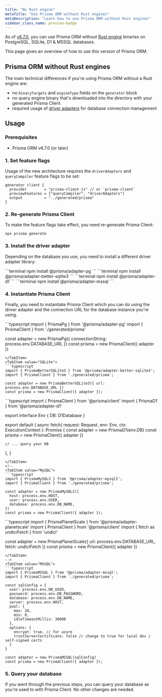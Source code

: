 ```yaml
---
title: "No Rust engine"
metaTitle: "Use Prisma ORM without Rust engines"
metaDescription: "Learn how to use Prisma ORM without Rust engines"
sidebar_class_name: preview-badge
---
```


As of [v6.7.0](https://pris.ly/release/6.7.0), you can use Prisma ORM without [Rust engine](/orm/more/under-the-hood/engines) binaries on PostgreSQL, SQLite, D1 & MSSQL databases.

This page gives an overview of how to use this version of Prisma ORM.

## Prisma ORM without Rust engines

The main technical differences if you're using Prisma ORM without a Rust engine are:

- no `binaryTargets` and `engineType` fields on the `generator` block
- no query engine binary that's downloaded into the directory with your generated Prisma Client
- required usage of [driver adapters](/orm/overview/databases/database-drivers#driver-adapters) for database connection management

## Usage

### Prerequisites

- Prisma ORM v6.7.0 (or later)

### 1. Set feature flags

Usage of the new architecture requires the `driverAdapters` and `queryCompiler` feature flags to be set:

```prisma file=schema.prisma
generator client {
  provider        = "prisma-client-js" // or `prisma-client`
  previewFeatures = ["queryCompiler", "driverAdapters"]
  output          = "../generated/prisma"
}
```

### 2. Re-generate Prisma Client

To make the feature flags take effect, you need re-generate Prisma Client:

```terminal
npx prisma generate
```

### 3. Install the driver adapter

Depending on the database you use, you need to install a different driver adapter library:

<TabbedContent code>
<TabItem value="PostgreSQL">
```terminal
npm install @prisma/adapter-pg
```
</TabItem>
<TabItem value="SQLite">
```terminal
npm install @prisma/adapter-better-sqlite3
```
</TabItem>
<TabItem value="D1">
```terminal
npm install @prisma/adapter-d1
```
</TabItem>
<!-- <TabItem value="MySQL">
```terminal
npm install @prisma/adapter-mysql2
```
</TabItem>
<TabItem value="PlanetScale">
```terminal
npm install @prisma/adapter-planetscale
```
</TabItem>  -->
<TabItem value="MSSQL">
```terminal
npm install @prisma/adapter-mssql
```
</TabItem>
</TabbedContent>

### 4. Instantiate Prisma Client

Finally, you need to instantiate Prisma Client which you can do using the driver adapter and the connection URL for the database instance you're using.

<TabbedContent code>
<TabItem value="PostgreSQL">
```typescript
import { PrismaPg } from '@prisma/adapter-pg'
import { PrismaClient } from './generated/prisma'

const adapter = new PrismaPg({ connectionString: process.env.DATABASE_URL })
const prisma = new PrismaClient({ adapter })
```
</TabItem>
<TabItem value="SQLite">
```typescript
import { PrismaBetterSQLite3 } from '@prisma/adapter-better-sqlite3';
import { PrismaClient } from './generated/prisma';

const adapter = new PrismaBetterSQLite3({ url: process.env.DATABASE_URL })
const prisma = new PrismaClient({ adapter });
```
</TabItem>
<TabItem value="D1">
```typescript
import { PrismaClient } from '@prisma/client'
import { PrismaD1 } from '@prisma/adapter-d1'

export interface Env {
  DB: D1Database
}

export default {
  async fetch(
    request: Request,
    env: Env,
    ctx: ExecutionContext
  ): Promise<Response> {
    const adapter = new PrismaD1(env.DB)
    const prisma = new PrismaClient({ adapter })

    // ... query your DB
  },
}
```
</TabItem>
<!-- 
<TabItem value="MySQL">
```typescript
import { PrismaMySQL2 } from '@prisma/adapter-mysql2';
import { PrismaClient } from './generated/prisma';

const adapter = new PrismaMySQL2({
  host: process.env.HOST,
  user: process.env.USER,
  database: process.env.DB_NAME,
})
const prisma = new PrismaClient({ adapter });
```
</TabItem> 
<TabItem value="PlanetScale">
```typescript
import { PrismaPlanetScale } from '@prisma/adapter-planetscale'
import { PrismaClient } from '@prisma/client'
import { fetch as undiciFetch } from 'undici'

const adapter = new PrismaPlanetScale({ url: process.env.DATABASE_URL, fetch: undiciFetch })
const prisma = new PrismaClient({ adapter })
```
</TabItem>
-->
<TabItem value="MSSQL">
```typescript
import { PrismaMSSQL } from '@prisma/adapter-mssql';
import { PrismaClient } from './generated/prisma';

const sqlConfig = {
  user: process.env.DB_USER,
  password: process.env.DB_PASSWORD,
  database: process.env.DB_NAME,
  server: process.env.HOST,
  pool: {
    max: 10,
    min: 0,
    idleTimeoutMillis: 30000
  },
  options: {
    encrypt: true, // for azure
    trustServerCertificate: false // change to true for local dev / self-signed certs
  }
}

const adapter = new PrismaMSSQL(sqlConfig)
const prisma = new PrismaClient({ adapter });
```
</TabItem>
</TabbedContent>


### 5. Query your database

If you went through the previous steps, you can query your database as you're used to with Prisma Client. No other changes are needed.